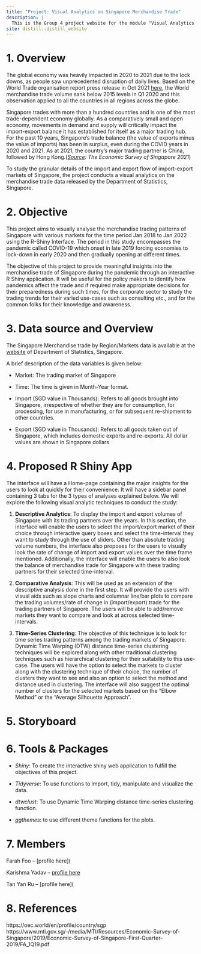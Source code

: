 ```yaml
---
title: "Project: Visual Analytics on Singapore Merchandise Trade"
description: |
  This is the Group 4 project website for the module "Visual Analytics and Applications" for the session 2021-2022 at the Singapore Management University. The project aims to use descriptive analysis, trend analysis and timeseries clustering techniques to study merchandise trade of Singapore with other countries for the period Jan 2018 (pre-covid) to Jan 2022 (post-covid) to find interesting insights on trade during the pandemic.
site: distill::distill_website
---
```


# 1. Overview

The global economy was heavily impacted in 2020 to 2021 due to the lock downs, as people saw unprecedented disruption of daily lives. Based on the World Trade organisation report press release in Oct 2021 [here]( https://www.wto.org/english/news_e/pres21_e/pr889_e.htm), the World merchandise trade volume sank below 2015 levels in Q1 2020 and this observation applied to all the countries in all regions across the globe.

Singapore trades with more than a hundred countries and is one of the most trade-dependent economy globally. As a comparatively small and open economy, movements in demand and supply will critically impact the import-export balance it has established for itself as a major trading hub.  For the past 10 years, Singapore’s trade balance (the value of exports minus the value of imports) has been in surplus, even during the COVID years in 2020 and 2021. As at 2021, the country’s major trading partner is China, followed by Hong Kong.(*[Source](https://www.mti.gov.sg/Resources/Economic-Survey-of-Singapore/2021/Economic-Survey-of-Singapore-Third-Quarter-2021): The Economic Survey of Singapore 2021*)

To study the granular details of the import and export flow of import-export markets of Singapore, the project conducts a visual analytics on the merchandise trade data released by the Department of Statistics, Singapore.

# 2. Objective

This project aims to visually analyse the merchandise trading patterns of Singapore with various markets for the time period Jan 2018 to Jan 2022 using the R-Shiny Interface. The period in this study encompasses the pandemic called COVID-19 which onset in late 2019 forcing economies to lock-down in early 2020 and then gradually opening at different times.

The objective of this project to provide meaningful insights into the merchandise trade of Singapore during the pandemic through an interactive R Shiny application. It will be useful for the policy makers to identify how pandemics affect the trade and if required make appropriate decisions for their preparedness during such times, for the corporate sector to study the trading trends for their varied use-cases such as consulting etc., and for the common folks for their knowledge and awareness. 

# 3. Data source and Overview

The Singapore Merchandise trade by Region/Markets data is available at the [website](https://www.singstat.gov.sg/find-data/search-by-theme/trade-and-investment/merchandise-trade/latest-data) of Department of Statistics, Singapore. 

A brief description of the data variables is given below:

- Market: The trading market of Singapore		

- Time: The time is given in Month-Year format.		

- Import (SGD value in Thousands): Refers to all goods brought into Singapore, irrespective of whether they are for consumption, for processing, for use in manufacturing, or for subsequent re-shipment to other countries.	

- Export (SGD value in Thousands): Refers to all goods taken out of Singapore, which includes domestic exports and re-exports. All dollar values are shown in Singapore dollars		


# 4. Proposed R Shiny App

The interface will have a Home-page containing the major insights for the users to look at quickly for their convenience. It will have a sidebar panel containing 3 tabs for the 3 types of analyses explained below.
We will explore the following visual analytic techniques to conduct the study:

1. **Descriptive Analytics**: To display the import and export volumes of Singapore with its trading partners over the years. In this section, the interface will enable the users to select the import/export market of their choice through interactive query boxes and select the time-interval they want to study through the use of sliders. Other than absolute trading volume numbers, the interface also proposes for the users to visually look the rate of change of import and export values over the time frame mentioned. Additionally, the interface will enable the users to also look the balance of merchandise trade for Singapore with these trading partners for their selected time-interval.

2. **Comparative Analysis**: This will be used as an extension of the descriptive analysis done in the first step. It will provide the users with visual aids such as slope charts and columnar line/bar plots to compare the trading volumes/rate of change in (import/export) trade for the trading partners of Singapore. The users will be able to add/remove markets they want to compare and look at across selected time-intervals.

3. **Time-Series Clustering**: The objective of this technique is to look for time series trading patterns among the trading markets of Singapore. Dynamic Time Warping (DTW) distance time-series clustering techniques will be explored along with other traditional clustering techniques such as hierarchical clustering for their suitability to this use-case. The users will have the option to select the markets to cluster along with the clustering technique of their choice, the number of clusters they want to see and also an option to select the method and distance used in clustering. The interface will also suggest the optimal number of clusters for the selected markets based on the "Elbow Method" or the "Average Silhouette Approach".


# 5. Storyboard


# 6. Tools & Packages

- *Shiny*: To create the interactive shiny web application to fulfill the objectives of this project.

- *Tidyverse*: To use functions to import, tidy, manipulate and visualize the data.

- *dtwclust*: To use Dynamic Time Warping distance time-series clustering function.

- *ggthemes*: to use different theme functions for the plots.

# 7. Members

Farah Foo – [profile here](

Karishma Yadav – [profile here](https://karishma-smu.netlify.app/)

Tan Yan Ru – [profile here](

# 8. References

https://oec.world/en/profile/country/sgp
https://www.mti.gov.sg/-/media/MTI/Resources/Economic-Survey-of-Singapore/2019/Economic-Survey-of-Singapore-First-Quarter-2019/FA_1Q19.pdf

